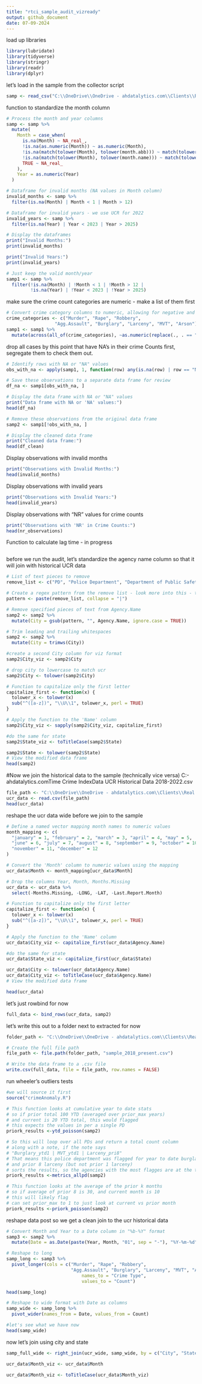 ```yaml
---
title: "rtci_sample_audit_vizready"
output: github_document
date: 07-09-2024
---
```

load up libraries
```r
library(lubridate)
library(tidyverse)
library(stringr)
library(readr)
library(dplyr)
```
let's load in the sample from the collector script
```r
samp <- read_csv("C:\\OneDrive\\OneDrive - ahdatalytics.com\\Clients\\Real Time Crime Index\\Open Source Data\\Collected Sample Data\\rtci_sample_extracted.csv")    
```
function to standardize the month column
```r
# Process the month and year columns
samp <- samp %>%
  mutate(
    Month = case_when(
      is.na(Month) ~ NA_real_,
      !is.na(as.numeric(Month)) ~ as.numeric(Month),
      !is.na(match(tolower(Month), tolower(month.abb))) ~ match(tolower(Month), tolower(month.abb)),
      !is.na(match(tolower(Month), tolower(month.name))) ~ match(tolower(Month), tolower(month.name)),
      TRUE ~ NA_real_
    ),
    Year = as.numeric(Year)
  )

# Dataframe for invalid months (NA values in Month column)
invalid_months <- samp %>%
  filter(is.na(Month) | Month < 1 | Month > 12)

# Dataframe for invalid years - we use UCR for 2022
invalid_years <- samp %>%
  filter(is.na(Year) | Year < 2023 | Year > 2025)

# Display the dataframes
print("Invalid Months:")
print(invalid_months)

print("Invalid Years:")
print(invalid_years)

# Just keep the valid month/year
samp1 <- samp %>% 
  filter(!is.na(Month) | !Month < 1 | !Month > 12 |
         !is.na(Year) | !Year < 2023 | !Year > 2025)
```
make sure the crime count categories are numeric - make a list of them first
```r
# Convert crime category columns to numeric, allowing for negative and positive numbers and 0
crime_categories <- c("Murder", "Rape", "Robbery", 
                  "Agg.Assault", "Burglary", "Larceny", "MVT", "Arson")
samp1 <- samp1 %>%
  mutate(across(all_of(crime_categories), ~as.numeric(replace(., . == "NR", NA))))
```
drop all cases by this point that have NA's in their crime Counts
first, segregate them to check them out.
```r
# Identify rows with NA or "NA" values
obs_with_na <- apply(samp1, 1, function(row) any(is.na(row) | row == "NA"))

# Save these observations to a separate data frame for review
df_na <- samp1[obs_with_na, ]

# Display the data frame with NA or "NA" values
print("Data frame with NA or 'NA' values:")
head(df_na)

# Remove these observations from the original data frame
samp2 <- samp1[!obs_with_na, ]

# Display the cleaned data frame
print("Cleaned data frame:")
head(df_clean)
```
Display observations with invalid months
```r
print("Observations with Invalid Months:")
head(invalid_months)
```
Display observations with invalid years
```r
print("Observations with Invalid Years:")
head(invalid_years)
```
Display observations with "NR" values for crime counts
```r
print("Observations with 'NR' in Crime Counts:")
head(nr_observations)
```
Function to calculate lag time - in progress
```r

```
before we run the audit, let's standardize the agency name column so that it will join with historical UCR data
```r
# List of text pieces to remove
remove_list <- c("PD", "Police Department", "Department of Public Safety", "MIP", "Police Bureau", "Police Division", "\\(Clermont\\)", "PD MIP", "Police Bureau MIP")

# Create a regex pattern from the remove list - look more into this - thank you chatgpt
pattern <- paste(remove_list, collapse = "|")

# Remove specified pieces of text from Agency.Name
samp2 <- samp2 %>%
  mutate(City = gsub(pattern, "", Agency.Name, ignore.case = TRUE))

# Trim leading and trailing whitespaces
samp2 <- samp2 %>%
  mutate(City = trimws(City))

#create a second City column for viz format
samp2$City_viz <- samp2$City

# drop city to lowercase to match ucr
samp2$City <- tolower(samp2$City)

# Function to capitalize only the first letter
capitalize_first <- function(x) {
  tolower_x <- tolower(x)
  sub("^([a-z])", "\\U\\1", tolower_x, perl = TRUE)
}

# Apply the function to the 'Name' column
samp2$City_viz <- sapply(samp2$City_viz, capitalize_first)

#do the same for state
samp2$State_viz <- toTitleCase(samp2$State)

samp2$State <- tolower(samp2$State)
# View the modified data frame
head(samp2)
```

#Now we join the historical data to the sample (technically vice versa)
C:\OneDrive\OneDrive - ahdatalytics.com\Clients\Real Time Crime Index\Historical Data
UCR Historical Data 2018-2022.csv
```r
file_path <- "C:\\OneDrive\\OneDrive - ahdatalytics.com\\Clients\\Real Time Crime Index\\Historical Data\\UCR Historical Data 2018-2022.csv"
ucr_data <- read.csv(file_path)
head(ucr_data)
```
reshape the ucr data wide before we join to the sample
```r
# Define a named vector mapping month names to numeric values
month_mapping <- c(
  "january" = 1, "february" = 2, "march" = 3, "april" = 4, "may" = 5,
  "june" = 6, "july" = 7, "august" = 8, "september" = 9, "october" = 10,
  "november" = 11, "december" = 12
)

# Convert the 'Month' column to numeric values using the mapping
ucr_data$Month <- month_mapping[ucr_data$Month]

# Drop the columns Year, Month, Months.Missing
ucr_data <- ucr_data %>%
  select(-Months.Missing, -LONG, -LAT, -Last.Report.Month) 

# Function to capitalize only the first letter
capitalize_first <- function(x) {
  tolower_x <- tolower(x)
  sub("^([a-z])", "\\U\\1", tolower_x, perl = TRUE)
}

# Apply the function to the 'Name' column
ucr_data$City_viz <- capitalize_first(ucr_data$Agency.Name)

#do the same for state
ucr_data$State_viz <- capitalize_first(ucr_data$State)

ucr_data$City <- tolower(ucr_data$Agency.Name)
ucr_data$City_viz <- toTitleCase(ucr_data$Agency.Name)
# View the modified data frame

head(ucr_data)
```
let's just rowbind for now
```r
full_data <- bind_rows(ucr_data, samp2)
```
let's write this out to a folder next to extracted for now
```r
folder_path <- "C:\\OneDrive\\OneDrive - ahdatalytics.com\\Clients\\Real Time Crime Index\\Open Source Data\\Final Sample"

# Create the full file path
file_path <- file.path(folder_path, "sample_2018_present.csv")

# Write the data frame to a .csv file
write.csv(full_data, file = file_path, row.names = FALSE)
```









run wheeler's outliers tests
```r
#we will source it first
source("crimeAnomaly.R")

# This function looks at cumulative year to date stats
# so if prior total 100 YTD (averaged over prior_max years)
# and current is 20 YTD total, this would flagged
# this expects the values in per a single PD
priork_results <-ytd_poisson(samp2)

# So this will loop over all PDs and return a total count column
# along with a note, if the note says
# "Burglary_ytd1 | MVT_ytd1 | Larceny_pri8"
# That means this police department was flagged for year to date burglary, year to date MVT
# and prior 8 larceny (but not prior 1 larceny)
# sorts the results, so the agencies with the most flagges are at the top of the dataframe
priork_results <-metrics_allpd(samp2)

# This function looks at the average of the prior k months
# so if average of prior 8 is 30, and current month is 10
# this will likely flag
# can set prior_max to 1 to just look at current vs prior month
priork_results <-priork_poisson(samp2)
```
reshape data post so we get a clean join to the ucr historical data
```r
# Convert Month and Year to a Date column in "%b-%Y" format
samp3 <- samp2 %>%
  mutate(Date = as.Date(paste(Year, Month, "01", sep = "-"), "%Y-%m-%d"))

# Reshape to long 
samp_long <- samp3 %>%
  pivot_longer(cols = c("Murder", "Rape", "Robbery", 
                        "Agg.Assault", "Burglary", "Larceny", "MVT", "Arson"),
                            names_to = "Crime Type",
                            values_to = "Count")

head(samp_long)
```

```r
# Reshape to wide format with Date as columns
samp_wide <- samp_long %>%
  pivot_wider(names_from = Date, values_from = Count)

#let's see what we have now
head(samp_wide)
```


now let's join using city and state
```r
samp_full_wide <- right_join(ucr_wide, samp_wide, by = c("City", "State", "Crime Type"))
```


```r
ucr_data$Month_viz <- ucr_data$Month

ucr_data$Month_viz <- toTitleCase(ucr_data$Month_viz)
```